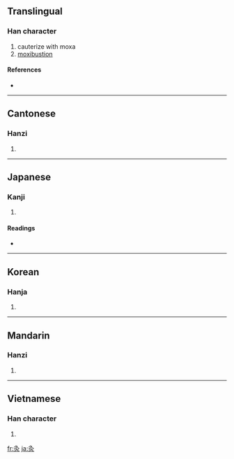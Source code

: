 ==Translingual==

===Han character===
{{Han char|rn=86|rad=火|as=03|sn=7|four=2780<sub>9</sub>|canj=弓人火 (NOF)}}

# cauterize with moxa
# [[moxibustion]]

====References====
* {{Han ref|kx=0666.120|dkj=18872|dj=1075.160|hdz=32190.010|uh=7078|ud=28792|bh=A862|bd=43106}}

----

==Cantonese==

===Hanzi===
{{yue-hanzi|jyut=|y=gau3}}

# {{defn|Cantonese|sort=火03}}

----

==Japanese==

===Kanji===
{{ja-kanji|grade=|rs=火03}}

# {{defn|Japanese}}

====Readings====
* {{ja-readings|on=[[きゅう]] (kyū)|kun=[[やいと]] (yaito)}}

----

==Korean==

===Hanja===
{{ko-hanja|hangeul=구|eumhun=|rv=gu|mr=ku|y=kwu}}

# {{defn|Korean|sort=火03}}

----

==Mandarin==

===Hanzi===
{{cmn-hanzi|pin=[[jiǔ]] ([[jiu3]])|wg=chiu<sup>3</sup>}}

# {{defn|Mandarin|sort=火03}}

----

==Vietnamese==

===Han character===
{{vi-hantu|[[cứu]]|rs=火03}}

# {{defn|Vietnamese|sort=火03}}

[[fr:灸]]
[[ja:灸]]